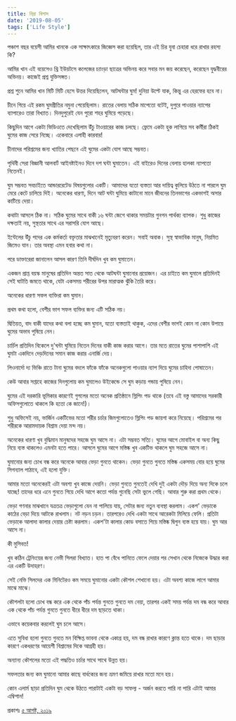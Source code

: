 ```yaml
---
title: নিদ্রা বিলাস
date: '2019-08-05'
tags: ['Life Style']
---
```


পঞ্চাশ বছর বয়েসী আমির খানকে এক সাক্ষাৎকারে জিজ্ঞেস করা হয়েছিল, তার এই চির যুবা চেহারা ধরে রাখার রহস্য কি?

 

আমির খান এই বয়েসেও থ্রি ইউয়টসে কলেজের চ্যাংড়া ছাত্রের অভিনয় করে সবার মন জয় করেছেন, করেছেন যুদ্ধবীরের অভিনয়। কাজেই প্রশ্ন যুক্তিসঙ্গত।

 

প্রশ্ন শুনে আমির খান মিটি মিটি হেসে উত্তর দিয়েছিলেন, আটঘন্টার ঘুম! দুনিয়া উল্টে যাক, কিন্তু এর হেরফের হবে না।

 

চীনে গিয়ে এই রকম ঘুমপ্রীতির নমুনা পেয়েছিলাম। রাতের বেলায় সঠিক মাপেতো বটেই, দুপুরে পাওয়ার ন্যাপের ব্যাপারেও তারা বিখ্যাত। দিনদুপুরেই যেন পুরো শহর ঘুমিয়ে পড়েছে।

 

কিছুদিন আগে একটা ভিডিওতে দেখেছিলাম উঁচু টাওয়ারের কাজ চলছে। ফ্রেমে একটা হুক লাগিয়ে সব কর্মীরা ঠিকই ঘুমের কাজ সেরে নিচ্ছে। একেবারে এলাহী কারবার!

 

চীনাদের পরিশ্রমের জন্য খ্যাতির পেছনে এই ঘুমের একটা যোগ আছে সম্ভবত।

 

পৃথিবী সেরা বিজ্ঞানী আলবার্ট আইনষ্টাইনও দিনে দশ ঘন্টা ঘুমাতেন। এই বাইরেও দিনের বেলায় হালকা ন্যাপতো নিতেনই।

 

ঘুম সম্ভবত সবচাইতে আন্ডাররেটেড বিষয়গুলোর একটি। আমাদের যতো ব্যস্ততা আর দায়িত্ব কুলিয়ে উঠতে না পারলে ঘুম মেরে কেটে চালিয়ে দিই। অনেকের ধারণা, দিনে আট ঘন্টা ঘুমিয়ে কাটানো মানে জীবনের তিনভাগের একভাগই অসার কাটিয়ে দেয়া।

 

কথাটা আসলে ঠিক না। সঠিক ঘুমের সাথে বাকী ১৬ ঘন্টা জেগে থাকার সময়টার গুনগন পার্থক্য ব্যাপক। শুধু কাজের দক্ষতাই নয়, সুস্থতার সাথে এর সরাসরি যোগ আছে।

 

ইন্টেলের উঁচু পদের এক কর্মকর্তা বক্তৃতার মাঝখানেই মৃত্যুবরণ করেন। সবাই অবাক। সুস্থ স্বাভাবিক মানুষ, নিয়মিত জিমেও যান। তার অবস্থা এমন হবার কথা না।

 

পরে ডাক্তারেরা জানালেন আসল কারণ তিনি দীর্ঘদিন খুব কম ঘুমাতেন।

 

একজন প্রাপ্ত বয়স্ক মানুষের প্রতিদিন অন্তত সাত থেকে আটঘন্টা ঘুমানোর প্রয়োজন। এর চাইতে কম ঘুমালে প্রতিদিনই সেই ঘাটতি জমতে থাকে, যেটা একসময় শরীরের উপর মারাত্মক ঝুঁকি তৈরি করে।

 

অনেকের ধারণা সফল ব্যক্তিরা কম ঘুমান।

 

প্রথম কথা হলো, বেশীর ভাগ সফল ব্যক্তির জন্য এটি সঠিক নয়।

 

দ্বিতিয়ত, বাদ বাকী যাদের কথা বলা হচ্ছে কম ঘুমান, যতো ব্যস্ততাই থাকুক, এদের বেশীর ভাগই কোন না কোন উপায়ে ঘুমের অভাব পুষিয়ে নেন।

 

চার্চিল প্রতিদিন বিকেলে দু'ঘন্টা ঘুমিয়ে নিতেন দিনের বাকী কাজ করার আগে। তার মতে রাতের ঘুমের পাশাপাশি এই ঘুমটা একদিনে দেড়দিনের সমান কাজ করার এনার্জি দেয়।

 

লিওনার্দো দ্য ভিঞ্চি রাতে টানা ঘুমের বদলে ফাঁকে ফাঁকে অনেকগুলো পাওয়ার ন্যাপ দিয়ে ঘুমের চাহিদা পোষাতেন।

 

কেউ আবার সপ্তাহে কাজের দিনগুলোয় কম ঘুমালেও উইকেন্ডে সে ঘুম কড়ায় গন্ডায় পুষিয়ে নেন।

 

ঘুমের এই দরকারি ভূমিকার কারণেই গুগলের মতো অনেক প্রতিষ্ঠানে স্লিপিং পড থাকে (তবে এই বস্তু আমাদের সরকারী অফিসগুলোতে থাকলে কি হতো কে জানে!)।

 

শুধু অফিসেই নয়, ভার্জিন একটিভের মতো শরীর চর্চার জিমগুলোতেও স্লিপিং পড জায়গা করে নিয়েছে। পরিশ্রমের পর শরীরকে আরামদায়ক বিশ্রাম দেয়া মন্দ নয়।

 

অনেকের ধারণা খুব বুদ্ধিমান মানুষদের সহজে ঘুম আসে না। এটা সম্ভবত সত্যি। ঘুমের আগে মোবাইল বা অন্য কিছু নিয়ে ব্যস্ত থাকলেও এমনটা হতে পারে। আসলে ঘুমের আগে মস্তিষ্ক খুব একটিভ থাকলে ঘুম সহজে আসে না।

 

ঘুমানোর জন্য চোখ বন্ধ করে অনেকে আবার ভেড়া গুনতে থাকেন। ভেড়া গুনতে গুনতে মস্তিষ্ক একসময় বোর হয়ে ঘুমের সিগন্যাল পাঠাবে, এই হলো যুক্তি।

 

আমার মতো অনেকেরই এটা অবশ্য খুব কাজে দেয়নি। ভেড়া গুনতে গুনতেই দেখি দুই একটা দৌড় দিয়ে অন্য দিকে চলে যাচ্ছে! তাদের ধরে এনে গুনতে গিয়ে দেখি আগে কতো পর্যন্ত গুনেছি সেটা ভুলে গেছি। আবার শুরু করা প্রথম থেকে।

 

ভেড়া গণনার মাঝখানে যত্রতত্র ভেড়াগুলো যেন না পালিয়ে যায়, সেটার জন্য নতুন ব্যবস্থা করলাম। একশ' ভেড়াকে কাঠের বেড়া দিয়ে আটকে রাখলাম। নট নড়ন চড়ন। তারপরেও দেখি একটা সাথে আরেকটা মিলিয়ে ফেলি। প্রতিটা ভেড়াকে আলাদা কালার দেয়ার চেষ্টা করলাম। একশ'টা কালার কোড বসাতে গিয়ে মস্তিষ্ক দ্বিগুন ব্যস্ত হয়ে যায়। ঘুম আর আসে না।

 

কী মুসিবত!

 

খুব কঠিন ট্রেনিংয়ের জন্য নেভী সিলরা বিখ্যাত। হাত পা বেঁধে পানিতে ফেলে দেয়ার পর সেখান থেকে নিজেকে উদ্ধার করা এর একটি উদাহরণ।

 

সেই নেভি সিলদের এক মিনিটেরও কম সময়ে ঘুমানোর একটা কৌশল শেখানো হয়। এটা অবশ্য কাজে লাগে আমার মাঝে মাঝে।

 

কৌশলটা হলো চোখ বন্ধ করে এক থেকে পাঁচ পর্যন্ত গুনতে গুনতে দম নেয়া, তারপর একই সময় পর্যন্ত দম বন্ধ করে আবার এক থেকে পাঁচ পর্যন্ত গুনতে গুনতে ধীরে ধীরে দম ছাড়তে থাকা।

 

এভাবে কয়েকবার করলেই ঘুম চলে আসে।

 

এতে সুবিধা হলো গুনতে গুনতে মন বিক্ষিপ্ত ভাবনা থেকে একাগ্র হয়, দম বন্ধ রাখার কারণে ক্লান্ত হতে থাকে। দম ছাড়ার কারণে একধরণের আয়েশী বিশ্রামের দিকে আগ্রহী হয়।

 

অন্যান্য কৌশলের মতো এই পদ্ধতিও চর্চার সাথে সাথে উন্নত হয়।

 

সফলতার জন্য কম ঘুমানো আমার কাছে বার্ধক্যের জন্য ভ্রমণ জমিয়ে রাখার মতো মনে হয়।

 

কোন এলার্ম ছাড়া প্রতিদিন ঘুম থেকে উঠতে পারাটাই একটা বড় সাফল্য - অর্জন করতে পারি না পারি এটাই আমার এম্বিশান!

 

প্রকাশঃ [৫ আগষ্ট, ২০১৯](https://www.facebook.com/ashraful.alam/posts/10156088718390583)

